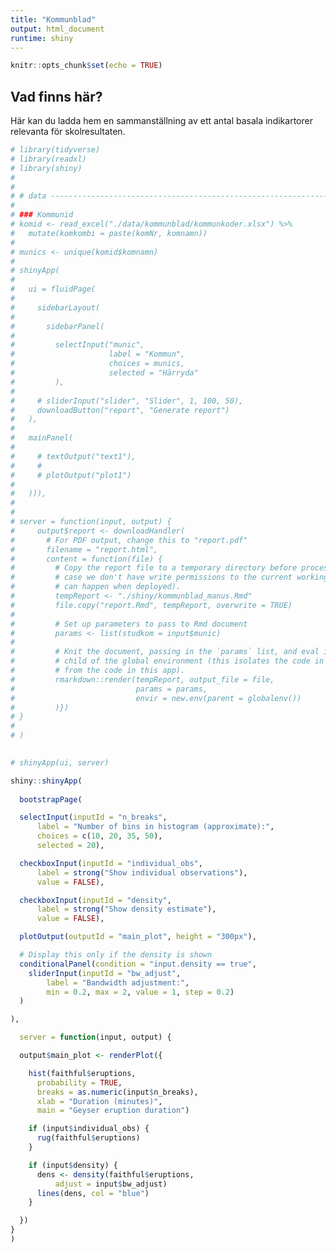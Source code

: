 ```yaml
---
title: "Kommunblad"
output: html_document
runtime: shiny
---
```


```r
knitr::opts_chunk$set(echo = TRUE)
```

## Vad finns här?

Här kan du ladda hem en sammanställning av ett antal basala indikartorer relevanta för skolresultaten.

```r

# library(tidyverse)
# library(readxl)
# library(shiny)
# 
# 
# # data --------------------------------------------------------------------
# 
# ### Kommunid
# komid <- read_excel("./data/kommunblad/kommunkoder.xlsx") %>% 
#   mutate(komkombi = paste(komNr, komnamn))
# 
# munics <- unique(komid$komnamn)
# 
# shinyApp(
#   
#   ui = fluidPage(
#     
#     sidebarLayout(
#       
#       sidebarPanel(
#         
#         selectInput("munic",
#                     label = "Kommun",
#                     choices = munics,
#                     selected = "Härryda"
#         ),
#         
#     # sliderInput("slider", "Slider", 1, 100, 50),
#     downloadButton("report", "Generate report")
#   ),
#   
#   mainPanel(
#     
#     # textOutput("text1"),
#     # 
#     # plotOutput("plot1")
#     
#   ))),
# 
# 
# server = function(input, output) {
#     output$report <- downloadHandler(
#       # For PDF output, change this to "report.pdf"
#       filename = "report.html",
#       content = function(file) {
#         # Copy the report file to a temporary directory before processing it, in
#         # case we don't have write permissions to the current working dir (which
#         # can happen when deployed).
#         tempReport <- "./shiny/kommunblad_manus.Rmd"
#         file.copy("report.Rmd", tempReport, overwrite = TRUE)
#         
#         # Set up parameters to pass to Rmd document
#         params <- list(studkom = input$munic)
#         
#         # Knit the document, passing in the `params` list, and eval it in a
#         # child of the global environment (this isolates the code in the document
#         # from the code in this app).
#         rmarkdown::render(tempReport, output_file = file,
#                           params = params,
#                           envir = new.env(parent = globalenv())
#         )})
# }
# 
# )

        
# shinyApp(ui, server)

```

```r

shiny::shinyApp(
  
  bootstrapPage(

  selectInput(inputId = "n_breaks",
      label = "Number of bins in histogram (approximate):",
      choices = c(10, 20, 35, 50),
      selected = 20),

  checkboxInput(inputId = "individual_obs",
      label = strong("Show individual observations"),
      value = FALSE),

  checkboxInput(inputId = "density",
      label = strong("Show density estimate"),
      value = FALSE),

  plotOutput(outputId = "main_plot", height = "300px"),

  # Display this only if the density is shown
  conditionalPanel(condition = "input.density == true",
    sliderInput(inputId = "bw_adjust",
        label = "Bandwidth adjustment:",
        min = 0.2, max = 2, value = 1, step = 0.2)
  )

),

  server = function(input, output) {

  output$main_plot <- renderPlot({

    hist(faithful$eruptions,
      probability = TRUE,
      breaks = as.numeric(input$n_breaks),
      xlab = "Duration (minutes)",
      main = "Geyser eruption duration")

    if (input$individual_obs) {
      rug(faithful$eruptions)
    }

    if (input$density) {
      dens <- density(faithful$eruptions,
          adjust = input$bw_adjust)
      lines(dens, col = "blue")
    }

  })
}
)

```

